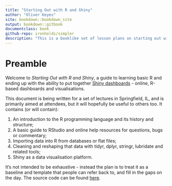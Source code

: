 ```yaml
--- 
title: "Starting Out with R and Shiny"
author: "Oliver Keyes"
site: bookdown::bookdown_site
output: bookdown::gitbook
documentclass: book
github-repo: ironholds/simpler
description: "This is a booklike set of lesson plans on starting out with R, with the goal of writing Shiny dashboards."
---
```


# Preamble {-}
Welcome to *Starting Out with R and Shiny*, a guide to learning basic R and ending up with the ability to put together [Shiny dashboards](https://rstudio.github.io/shinydashboard/) - online, R-based dashboards and visualisations.

This document is being written for a set of lectures in Springfield, IL, and is primarily aimed at attendees, but it will hopefully be useful to others too. It contains (or will contain):

1. An introduction to the R programming language and its history and structure;
2. A basic guide to RStudio and online help resources for questions, bugs or commentary;
3. Importing data into R from databases or flat files;
4. Cleaning and reshaping that data with tidyr, dplyr, stringr, lubridate and related tools;
5. Shiny as a data visualisation platform.

It's not intended to be exhaustive - instead the plan is to treat it as a baseline and template that people can refer back to, and fill in the gaps on the day. The source code can be found [here](https://github.com/Ironholds/simpler).
